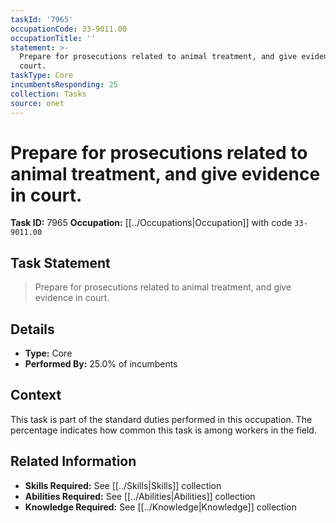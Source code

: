 ```yaml
---
taskId: '7965'
occupationCode: 33-9011.00
occupationTitle: ''
statement: >-
  Prepare for prosecutions related to animal treatment, and give evidence in
  court.
taskType: Core
incumbentsResponding: 25
collection: Tasks
source: onet
---
```

# Prepare for prosecutions related to animal treatment, and give evidence in court.

**Task ID:** 7965
**Occupation:** [[../Occupations|Occupation]] with code `33-9011.00`

## Task Statement

> Prepare for prosecutions related to animal treatment, and give evidence in court.

## Details

- **Type:** Core
- **Performed By:** 25.0% of incumbents

## Context

This task is part of the standard duties performed in this occupation. The percentage indicates how common this task is among workers in the field.

## Related Information

- **Skills Required:** See [[../Skills|Skills]] collection
- **Abilities Required:** See [[../Abilities|Abilities]] collection
- **Knowledge Required:** See [[../Knowledge|Knowledge]] collection
